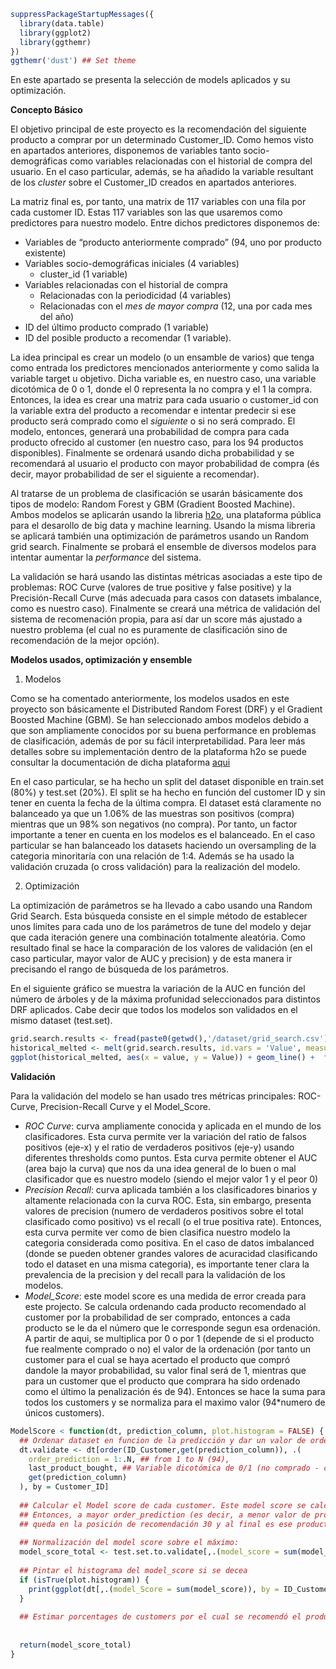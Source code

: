 

```r
suppressPackageStartupMessages({
  library(data.table)
  library(ggplot2)
  library(ggthemr)
})
ggthemr('dust') ## Set theme 
```

En este apartado se presenta la selección de models aplicados y su optimización.  

**Concepto Básico** 

El objetivo principal de este proyecto es la recomendación del siguiente producto a comprar por un determinado Customer_ID. Como hemos visto en apartados anteriores, disponemos de variables tanto socio-demográficas como variables relacionadas con el historial de compra del usuario. En el caso particular, además, se ha añadido la variable resultant de los *cluster* sobre el Customer_ID creados en apartados anteriores. 

La matriz final es, por tanto, una matrix de 117 variables con una fila por cada customer ID. Estas 117 variables son las que usaremos como predictores para nuestro modelo. Entre dichos predictores disponemos de: 

* Variables de "producto anteriormente comprado" (94, uno por producto existente) 
* Variables socio-demográficas iniciales (4 variables) 
    + cluster_id (1 variable)
* Variables relacionadas con el historial de compra
    + Relacionadas con la periodicidad (4 variables) 
    + Relacionadas con el *mes de mayor compra* (12, una por cada mes del año) 
* ID del último producto comprado (1 variable) 
* ID del posible producto a recomendar (1 variable). 

La idea principal es crear un modelo (o un ensamble de varios) que tenga como entrada los predictores mencionados anteriormente y como salida la variable target u objetivo. Dicha variable es, en nuestro caso, una variable dicotómica de 0 o 1, donde el 0 representa la no compra y el 1 la compra. Entonces, la idea es crear una matriz para cada usuario o customer_id con la variable extra del producto a recomendar e intentar predecir si ese  producto será comprado como el *siguiente* o si no será comprado. El modelo, entonces, generará una probabilidad de compra para cada producto ofrecido al customer (en nuestro caso, para los  94 productos disponibles). Finalmente se ordenará usando dicha probabilidad y se recomendará al usuario el producto con mayor probabilidad de compra (és decir, mayor probabilidad de ser el siguiente a recomendar). 

Al tratarse de un problema de clasificación se usarán básicamente dos tipos de modelo: Random Forest y GBM (Gradient Boosted Machine). Ambos modelos se aplicarán usando la libreria [h2o](https://github.com/h2oai/h2o-3), una plataforma pública para el desarollo de big data y machine learning. Usando la misma libreria se aplicará también una optimización de parámetros usando un Random grid search. Finalmente se probará el ensemble de diversos modelos para intentar aumentar la *performance* del sistema. 

La validación se hará usando las distintas métricas asociadas a este tipo de problemas: ROC Curve (valores de true positive y false positive) y la Precisión-Recall Curve (más adecuada para casos con datasets imbalance, como es nuestro caso). Finalmente se creará una métrica de validación del sistema de recomenación propia, para así dar un score más  ajustado a nuestro problema (el cual no es puramente de clasificación sino de recomendación de la mejor opción). 



**Modelos usados, optimización y ensemble** 

1. Modelos 

Como se ha comentado anteriormente, los modelos usados en este proyecto son básicamente el Distributed Random Forest (DRF) y el Gradient Boosted Machine (GBM). Se han seleccionado ambos modelos debido a que son ampliamente conocidos por su buena performance en problemas de clasificación, además de por su fácil interpretabilidad. Para leer más detalles sobre su implementación dentro de la plataforma h2o se puede consultar la documentación de dicha plataforma [aqui](http://docs.h2o.ai/h2o/latest-stable/h2o-docs/data-science.html)

En el caso particular, se ha hecho un split del dataset disponible en train.set (80%) y test.set (20%). El split se ha hecho en función del customer ID y sin tener en cuenta la fecha de la última compra. El dataset está claramente no balanceado ya que un 1.06% de las muestras son positivos (compra) mientras que un 98% son negativos (no compra). Por tanto, un factor importante a tener en cuenta en los modelos es el balanceado. En el caso particular se han balanceado los datasets haciendo un oversampling de la categoria minoritaría con una relación de 1:4. Además se ha usado la validación cruzada (o cross validación) para la realización del modelo. 

2. Optimización 

La optimización de parámetros se ha llevado a cabo usando una Random Grid Search. Esta búsqueda consiste en el simple método de establecer unos limites para cada uno de los parámetros de tune del modelo y dejar que cada iteración genere una combinación totalmente aleatória. Como resultado final se hace la comparación de los valores de validación (en el caso particular, mayor valor de AUC y precision) y de esta manera ir precisando el rango de búsqueda de los parámetros. 

En el siguiente gráfico se muestra la variación de la AUC en función del número de árboles y de la máxima profunidad seleccionados para distintos DRF aplicados. Cabe decir que todos los modelos son validados en el mismo dataset (test.set). 

```r
grid.search.results <- fread(paste0(getwd(),'/dataset/grid_search.csv'))
historical_melted <- melt(grid.search.results, id.vars = 'Value', measure.vars = setdiff(colnames(grid.search.results),c('Round','Value','min_rows','elapsed')))
ggplot(historical_melted, aes(x = value, y = Value)) + geom_line() +  facet_wrap(~ variable, scales = 'free') + ggtitle('Parameters per iteration vs AUC')
```

**Validación** 
 
 Para la validación del modelo se han usado tres métricas principales: ROC-Curve, Precision-Recall Curve y el Model_Score. 

- *ROC Curve*: curva ampliamente conocida y aplicada en el mundo de los clasificadores. Esta curva permite ver la variación del ratio de falsos positivos (eje-x) y el ratio de verdaderos positivos (eje-y) usando diferentes thresholds como puntos. Esta curva permite obtener el AUC (area bajo la curva) que nos da una idea general de lo buen o mal clasificador que es nuestro modelo (siendo el mejor valor 1 y el peor 0)
- *Precision Recall*: curva aplicada también a los clasificadores binarios y altamente relacionada con la curva ROC. Esta, sin embargo, presenta valores de precision (numero de verdaderos positivos sobre el total clasificado como positivo) vs el recall (o el true positiva rate). Entonces, esta curva permite ver como de bien clasifica nuestro modelo la categoria considerada como positiva. En el caso de datos imbalanced (donde se pueden obtener grandes valores de acuracidad clasificando todo el dataset en una misma categoria), es importante tener clara la prevalencia de la precision y del recall para la validación de los modelos. 
- *Model_Score*: este model score es una medida de error creada para este projecto. Se calcula ordenando cada producto recomendado al customer por la probabilidad de ser comprado, entonces a cada producto se le da el número que le corresponde segun esa ordenación. A partir de aqui, se multiplica por 0 o por 1 (depende de si el producto fue realmente comprado o no) el valor de la ordenación (por tanto un customer para el cual se haya acertado el producto que compró dandole la mayor probabilidad, su valor final será de 1, mientras que para un customer que el producto que comprara ha sido ordenado como el último la penalización és de 94). Entonces se hace la suma para todos los customers y se normaliza para el maximo valor (94*numero de únicos customers). 


```r
ModelScore < function(dt, prediction_column, plot.histogram = FALSE) {
  ## Ordenar dataset en funcion de la predicción y dar un valor de orden para todos los productos agrupando por customer
  dt.validate <- dt[order(ID_Customer,get(prediction_column)), .(
    order_prediction = 1:.N, ## from 1 to N (94), 
    last_product_bought, ## Variable dicotómica de 0/1 (no comprado - comprado) 
    get(prediction_column)
  ), by = Customer_ID]
  
  ## Calcular el Model score de cada customer. Este model score se calcula como el valor del order prediction (que va de 1 a 94) multiplicado por la variable dicotómica target (0-1)
  ## Entonces, a mayor order_prediction (es decir, a menor valor de probabilidad del producto de ser comprado), menor posición en el ranking y por tanto un mayor model_score (i.e. producto
  ## queda en la posición de recomendación 30 y al final es ese producto el que fue comprado, el model_score será de 30). 
  
  ## Normalización del model score sobre el máximo: 
  model_score_total <- test.set.to.validate[,.(model_score = sum(model_score)), by = ID_Customer][,sum(model_score)] / (94*dt[,uniqueN(ID_Customer)])  ##En nuestro caso, el peor caso seria que el producto comprado fuera el último que se recomendó 
  
  ## Pintar el histograma del model_score si se decea 
  if (isTrue(plot.histogram)) {
    print(ggplot(dt[,.(model_Score = sum(model_score)), by = ID_Customer]), aes(x = model_score)) + geom_histogram()
  }
  
  ## Estimar porcentages de customers por el cual se recomendó el producto a comprar el 1r, 2n i 3r
  
  
  return(model_score_total)
}
```



